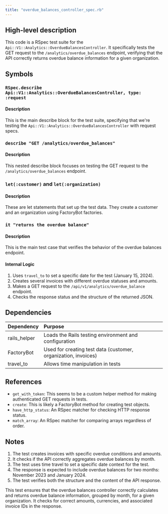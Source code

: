 ```yaml
---
title: "overdue_balances_controller_spec.rb"
---
```


## High-level description
This code is a RSpec test suite for the `Api::V1::Analytics::OverdueBalancesController`. It specifically tests the GET request to the `/analytics/overdue_balances` endpoint, verifying that the API correctly returns overdue balance information for a given organization.

## Symbols

### `RSpec.describe Api::V1::Analytics::OverdueBalancesController, type: :request`
#### Description
This is the main describe block for the test suite, specifying that we're testing the `Api::V1::Analytics::OverdueBalancesController` with request specs.

### `describe "GET /analytics/overdue_balances"`
#### Description
This nested describe block focuses on testing the GET request to the `/analytics/overdue_balances` endpoint.

### `let(:customer)` and `let(:organization)`
#### Description
These are let statements that set up the test data. They create a customer and an organization using FactoryBot factories.

### `it "returns the overdue balance"`
#### Description
This is the main test case that verifies the behavior of the overdue balances endpoint.

#### Internal Logic
1. Uses `travel_to` to set a specific date for the test (January 15, 2024).
2. Creates several invoices with different overdue statuses and amounts.
3. Makes a GET request to the `/api/v1/analytics/overdue_balance` endpoint.
4. Checks the response status and the structure of the returned JSON.

## Dependencies
| Dependency | Purpose |
|:-----------|:--------|
| rails_helper | Loads the Rails testing environment and configuration |
| FactoryBot | Used for creating test data (customer, organization, invoices) |
| travel_to | Allows time manipulation in tests |

## References
- `get_with_token`: This seems to be a custom helper method for making authenticated GET requests in tests.
- `create`: This is likely a FactoryBot method for creating test objects.
- `have_http_status`: An RSpec matcher for checking HTTP response status.
- `match_array`: An RSpec matcher for comparing arrays regardless of order.

## Notes
1. The test creates invoices with specific overdue conditions and amounts.
2. It checks if the API correctly aggregates overdue balances by month.
3. The test uses time travel to set a specific date context for the test.
4. The response is expected to include overdue balances for two months: November 2023 and January 2024.
5. The test verifies both the structure and the content of the API response.

This test ensures that the overdue balances controller correctly calculates and returns overdue balance information, grouped by month, for a given organization. It checks for correct amounts, currencies, and associated invoice IDs in the response.